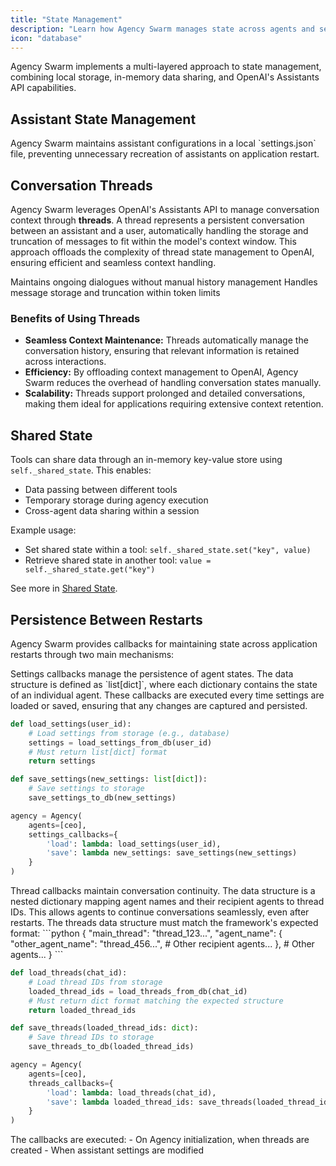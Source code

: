```yaml
---
title: "State Management"
description: "Learn how Agency Swarm manages state across agents and sessions."
icon: "database"
---
```


Agency Swarm implements a multi-layered approach to state management, combining local storage, in-memory data sharing, and OpenAI's Assistants API capabilities.

## Assistant State Management

<Card title="Local Settings Storage" icon="database">
  Agency Swarm maintains assistant configurations in a local `settings.json` file, preventing unnecessary recreation of
  assistants on application restart.
</Card>

## Conversation Threads

Agency Swarm leverages OpenAI's Assistants API to manage conversation context through **threads**. A thread represents a persistent conversation between an assistant and a user, automatically handling the storage and truncation of messages to fit within the model's context window. This approach offloads the complexity of thread state management to OpenAI, ensuring efficient and seamless context handling.

<CardGroup cols={2}>
  <Card title="Persistent Conversations" icon="messages">
    Maintains ongoing dialogues without manual history management
  </Card>
  <Card title="Automatic Context Management" icon="scissors">
    Handles message storage and truncation within token limits
  </Card>
</CardGroup>

### Benefits of Using Threads

- **Seamless Context Maintenance:** Threads automatically manage the conversation history, ensuring that relevant information is retained across interactions.
- **Efficiency:** By offloading context management to OpenAI, Agency Swarm reduces the overhead of handling conversation states manually.
- **Scalability:** Threads support prolonged and detailed conversations, making them ideal for applications requiring extensive context retention.

## Shared State

Tools can share data through an in-memory key-value store using `self._shared_state`. This enables:

- Data passing between different tools
- Temporary storage during agency execution
- Cross-agent data sharing within a session

Example usage:
- Set shared state within a tool: `self._shared_state.set("key", value)`
- Retrieve shared state in another tool: `value = self._shared_state.get("key")`

See more in [Shared State](/advanced-features/shared-state).

## Persistence Between Restarts

Agency Swarm provides callbacks for maintaining state across application restarts through two main mechanisms:

<Accordion title="Settings Management" defaultOpen={true}>
Settings callbacks manage the persistence of agent states. The data structure is defined as `list[dict]`, where each dictionary contains the state of an individual agent. These callbacks are executed every time settings are loaded or saved, ensuring that any changes are captured and persisted.

```python
def load_settings(user_id):
    # Load settings from storage (e.g., database)
    settings = load_settings_from_db(user_id)
    # Must return list[dict] format
    return settings

def save_settings(new_settings: list[dict]):
    # Save settings to storage
    save_settings_to_db(new_settings)

agency = Agency(
    agents=[ceo],
    settings_callbacks={
        'load': lambda: load_settings(user_id),
        'save': lambda new_settings: save_settings(new_settings)
    }
)
```

</Accordion>

<Accordion title="Thread Management" defaultOpen={true}>
Thread callbacks maintain conversation continuity. The data structure is a nested dictionary mapping agent names and their recipient agents to thread IDs. This allows agents to continue conversations seamlessly, even after restarts.

<Note>
The threads data structure must match the framework's expected format:
```python
{
    "main_thread": "thread_123...",
    "agent_name": {
        "other_agent_name": "thread_456...",
        # Other recipient agents...
    },
    # Other agents...
}
```
</Note>

```python
def load_threads(chat_id):
    # Load thread IDs from storage
    loaded_thread_ids = load_threads_from_db(chat_id)
    # Must return dict format matching the expected structure
    return loaded_thread_ids

def save_threads(loaded_thread_ids: dict):
    # Save thread IDs to storage
    save_threads_to_db(loaded_thread_ids)

agency = Agency(
    agents=[ceo],
    threads_callbacks={
        'load': lambda: load_threads(chat_id),
        'save': lambda loaded_thread_ids: save_threads(loaded_thread_ids)
    }
)
```

</Accordion>

<Info>
  The callbacks are executed:
  - On Agency initialization, when threads are created
  - When assistant settings are modified
</Info>
